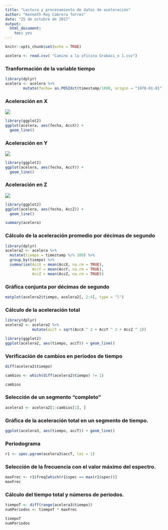 ```yaml
---
title: "Lectura y procesamiento de datos de aceleración"
author: "Kenneth Roy Cabrera Torres"
date: "25 de octubre de 2017"
output: 
  html_document: 
    toc: yes
---
```


```r
knitr::opts_chunk$set(echo = TRUE)
```


```r
acelera <- read.csv( "Camino a la oficina Grabaci_n 1.csv")
```

### Tranformación de la variable tiempo

```r
library(dplyr)
acelera <- acelera %>%
        mutate(fecha= as.POSIXct(timestamp/1000, origin = "1970-01-01"))
```

### Aceleración en X

![](ejeX.png)

```r
library(ggplot2)
ggplot(acelera, aes(fecha, AccX)) +
  geom_line()
```


### Aceleración en Y

![](ejeY.png)




```r
library(ggplot2)
ggplot(acelera, aes(fecha, AccY)) +
  geom_line()
```


### Aceleración en Z

![](ejeZ.png)

```r
library(ggplot2)
ggplot(acelera, aes(fecha, AccZ)) +
  geom_line()
```


```r
summary(acelera)
```

### Cálculo de la aceleración promedio por décimas de segundo

```r
library(dplyr)
acelera2 <- acelera %>%
  mutate(tiempo = timestamp %/% 100) %>%
  group_by(tiempo) %>%
  summarise(AccX = mean(AccX, na.rm = TRUE),
            AccY = mean(AccY, na.rm = TRUE),
            AccZ = mean(AccZ, na.rm = TRUE))
```

### Gráfica conjunta por décimas de segundo

```r
matplot(acelera2$tiempo, acelera2[, 2:4], type = "l")
```

### Cálculo de la aceleración total

```r
library(dplyr)
acelera2 <- acelera2 %>%
            mutate(accT = sqrt(AccX ^ 2 + AccY ^ 2 + AccZ ^ 2))
```


```r
library(ggplot2)
ggplot(acelera2, aes(tiempo, accT)) + geom_line()
```

### Verificación de cambios en periodos de tiempo

```r
diff(acelera2$tiempo)

cambios <- which(diff(acelera2$tiempo) != 1)

cambios
```

### Selección de un segmento "completo"

```r
acelera3 <- acelera2[1:cambios[1], ]
```

### Gráfica de la aceleración total en un segmento de tiempo.

```r
ggplot(acelera3, aes(tiempo, accT)) + geom_line()
```

### Periodograma

```r
r1 <- spec.pgram(acelera3$accT, las = 1)
```

### Selección de la frecuencia con el valor máximo del espectro.

```r
maxFrec <- r1$freq[which(r1$spec == max(r1$spec))]
maxFrec
```

### Cálculo del tiempo total y números de periodos.

```r
tiempoT <- diff(range(acelera3$tiempo))
numPeriodos <- tiempoT * maxFrec 

tiempoT
numPeriodos
```

